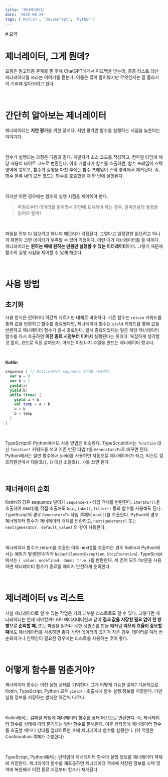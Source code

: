 ```yaml
---
title: '제너레이터란'
date: '2025-08-24'
tags: ['Kotlin', 'JavaScript', 'Python']
---
```


<HideFullscreen>
  # 요약
  <PostSummarySection
    summaryItems={[
      {
        title: '제너레이터란?',
        contents: ['필요할 때마다 값을 하나씩 생성하는 이터레이터'],
      },
      {
        title: '언제 사용될까?',
        contents: [
          '리스트를 한 방향으로 순회할 때 (ex. API 페이지네이션)',
          '메모리 효율이 중요할 때 (ex. 파일 읽기, 무한 시퀀스)',
        ],
      },
      {
        title: '내부 원리는?',
        contents: ['함수의 실행 상태를 저장한다.'],
      },
    ]}
  />
  <br />
</HideFullscreen>

# 제너레이터, 그게 뭔데?

요즘은 알고리즘 문제를 푼 후에 ChatGPT에게서 피드백을 받는데, 종종 리스트 대신 제너레이터를 쓰라는 이야기를 듣는다. 이름은 많이 들어봤지만 무엇인지는 잘 몰라서 이 기회에 알아보려고 한다.

<br />

# 간단히 알아보는 제너레이터

제너레이터는 **지연 평가**를 위한 장치다. 지연 평가란 함수를 실행하는 시점을 늦춘다는 이야기다.

<br />

함수가 실행되는 과정은 다음과 같다. 개발자가 소스 코드를 작성하고, 컴파일 타임에 해당 내용이 바이트 코드로 변환된다. 이후 개발자가 함수를 호출하면, 함수 프레임이 스택 영역에 쌓이고, 함수가 실행을 마친 후에는 함수 프레임이 스택 영역에서 제거된다. 즉, 함수 블록 내의 모든 코드는 함수를 호출했을 때 한 번에 실행된다.

<br />

하지만 어떤 경우에는 함수의 실행 시점을 제어해야 한다.

> 파일로부터 데이터를 읽어와서 화면에 표시해야 하는 경우, 얼마만큼의 용량을 읽어야 할까?

<br />

파일을 전부 다 읽으려고 하니까 메모리가 걱정된다. 그렇다고 일정량만 읽으려고 하니까 화면이 크면 데이터가 부족할 수 있어 걱정이다. 이런 때가 제너레이터를 쓸 때이다. 제너레이터는 **원하는 때에 원하는 만큼만 실행할 수 있는 이터레이터**이다. 그렇기 때문에 함수의 실행 시점을 제어할 수 있게 해준다.

<br />

# 사용 방법

## 초기화

사용 방식은 언어마다 약간씩 다르지만 대체로 비슷하다. 기존 함수는 `return` 키워드를 통해 값을 반환하고 함수를 종료했다면, 제너레이터 함수는 `yield` 키워드를 통해 값을 반환하고 제너레이터 함수가 일시 종료된다. 일시 종료되었다는 말은 해당 제너레이터 함수를 다시 호출하면 **이전 종료 시점부터 이어서** 실행된다는 뜻이다. 복잡하게 생각할 것 없이, 코드로 직접 살펴보자. 아래는 피보나치 수열을 만드는 제너레이터 함수다.

<br />

**Kotlin**

```kotlin
sequence { // Kotlin에서는 sequence 빌더를 사용한다.
  var a = 0
  var b = 1
  yield(a)
  yield(b)
  while (true) {
    yield a + b
    val temp = a + b
    a = b
    b = temp
  }
}
```

<br />

TypeScript와 Python에서도 사용 방법은 비슷하다. TypeScript에서는 `function` 대신 `function*` 키워드를 쓰고 기존 반환 타입 `T`를 `Generator<T>`로 바꾸면 된다. Python에서는 일반 함수에서 yield를 사용하면 자동으로 제너레이터가 되고, 리스트 컴프리헨션에서 대괄호(`[`, `]`) 대신 소괄호(`(`, `)`)를 쓰면 된다.

<br />

## 제너레이터 순회

Kotlin의 경우 sequence 빌더가 `Sequence<T>` 타입 객체를 반환한다. `iterator()`을 호출하여 next()를 직접 호출해도 되고, `take()`, `filter()` 등의 함수를 사용해도 된다. TypeScript의 경우 `Generator<T>` 타입 객체의 `next()`를 호출한다. Python의 경우 제너레이터 함수가 제너레이터 객체를 반환하고, `next(generator)` 또는 `next(generator, default_value)` 와 같이 사용한다.

<br />

제너레이터 함수가 return을 호출한 이후 next()를 호출하는 경우 Kotlin과 Python에서는 예외가 발생한다(각각 `NoSuchElementException`, `StopIteration`). TypeScript에서는 `{ value: undefined, done: true }`를 반환한다. 세 언어 모두 for문을 사용하면 제너레이터 함수가 종료될 때까지 안전하게 순회한다.

<br />

# 제너레이터 vs 리스트

사실 제너레이터로 할 수 있는 작업은 거의 대부분 리스트로도 할 수 있다. 그렇다면 제너레이터는 언제 써야할까? API 페이지네이션과 같이 **결과 값을 저장할 필요 없이 한 방향으로 순회할 때**, 또는 파일을 읽거나 무한 시퀀스를 만들 때처럼 **메모리 효율이 중요할 때**에도 제너레이터를 사용하면 좋다. 반면 데이터의 크기가 작은 경우, 데이터를 여러 번 순회하거나 인덱싱이 필요한 경우에는 리스트를 사용하는 것이 좋다.

<br />

# 어떻게 함수를 멈춘거야?

제너레이터 함수는 이전 실행 상태를 기억한다. 그게 어떻게 가능한 걸까? 기본적으로 Kotlin, TypeScript, Python 모두 `yield()` 호출시에 함수 실행 정보를 저장한다. 다만 실행 정보를 저장하는 방식은 약간씩 다르다.

<br />

Kotlin에서는 컴파일 타임에 제너레이터 함수를 상태 머신으로 변환한다. 즉, 제너레이터 함수를 상태에 따라 분기되는 일반 함수로 분해한다. 이후 런타임에 제너레이터 함수를 호출할 때마다 상태를 업데이트한 후에 제너레이터 함수를 실행한다. (이 역할은 Continuation 객체가 수행한다)

<br />

TypeScript, Python에서는 런타임에 제너레이터 함수의 실행 정보를 제너레이터 객체에 저장한다. 제너레이터 함수를 재호출하면 제너레이터 객체에 저장된 정보를 스택 영역에 복원해서 이전 종료 지점부터 함수가 재개된다.
